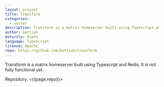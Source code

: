 ```yaml
---
layout: project
title: Transform
categories:
  - server
description: Transform is a matrix homeserver built using Typescript and Redis.
author: bettiah
maturity: Alpha
language: TypeScript
license: Apache
repo: https://github.com/bettiah/transform
---
```


Transform is a matrix homeserver built using Typescript and Redis. It is not fully functional yet.

Repository: <{{page.repo}}>
